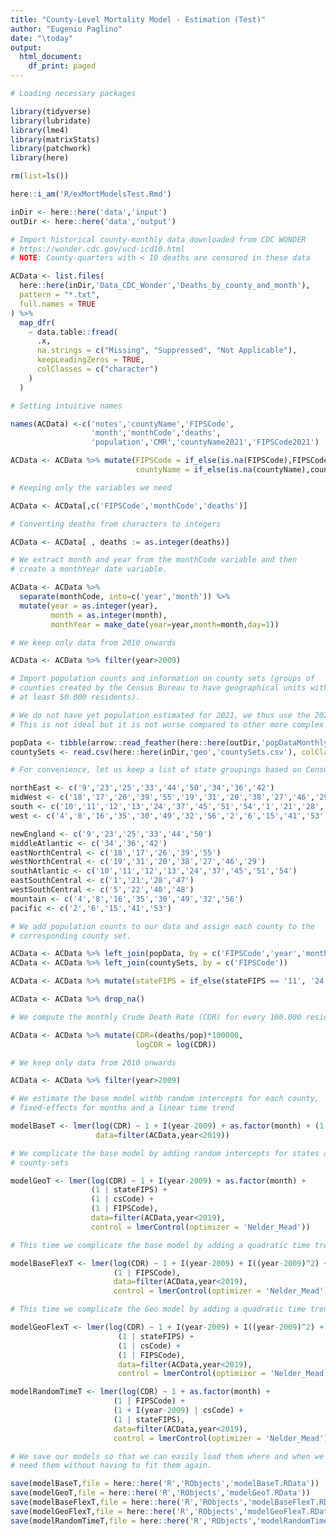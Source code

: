 ```yaml
---
title: "County-Level Mortality Model - Estimation (Test)"
author: "Eugenio Paglino"
date: "\today"
output:
  html_document:
    df_print: paged
---
```


```r

# Loading necessary packages

library(tidyverse)
library(lubridate)
library(lme4)
library(matrixStats)
library(patchwork)
library(here)

```

```r

rm(list=ls())

here::i_am('R/exMortModelsTest.Rmd')

inDir <- here::here('data','input')
outDir <- here::here('data','output')

```

```r

# Import historical county-monthly data downloaded from CDC WONDER
# https://wonder.cdc.gov/ucd-icd10.html
# NOTE: County-quarters with < 10 deaths are censored in these data

ACData <- list.files(
  here::here(inDir,'Data_CDC_Wonder','Deaths_by_county_and_month'),
  pattern = "*.txt",
  full.names = TRUE
) %>%
  map_dfr(
    ~ data.table::fread(
      .x,
      na.strings = c("Missing", "Suppressed", "Not Applicable"),
      keepLeadingZeros = TRUE,
      colClasses = c("character")
    )
  )

# Setting intuitive names

names(ACData) <-c('notes','countyName','FIPSCode',
                  'month','monthCode','deaths',
                  'population','CMR','countyName2021','FIPSCode2021')

ACData <- ACData %>% mutate(FIPSCode = if_else(is.na(FIPSCode),FIPSCode2021,FIPSCode),
                            countyName = if_else(is.na(countyName),countyName2021,countyName))

# Keeping only the variables we need

ACData <- ACData[,c('FIPSCode','monthCode','deaths')]

# Converting deaths from characters to integers

ACData <- ACData[ , deaths := as.integer(deaths)]

# We extract month and year from the monthCode variable and then
# create a monthYear date variable.

ACData <- ACData %>% 
  separate(monthCode, into=c('year','month')) %>%
  mutate(year = as.integer(year),
         month = as.integer(month),
         monthYear = make_date(year=year,month=month,day=1))

# We keep only data from 2010 onwards

ACData <- ACData %>% filter(year>2009)

```

```r

# Import population counts and information on county sets (groups of 
# counties created by the Census Bureau to have geographical units with
# at least 50.000 residents).

# We do not have yet population estimated for 2021, we thus use the 2020 values.
# This is not ideal but it is not worse compared to other more complex strategies

popData <- tibble(arrow::read_feather(here::here(outDir,'popDataMonthly.feather')))
countySets <- read.csv(here::here(inDir,'geo','countySets.csv'), colClasses = 'character')

```

```r

# For convenience, let us keep a list of state groupings based on Census regions

northEast <- c('9','23','25','33','44','50','34','36','42')
midWest <- c('18','17','26','39','55','19','31','20','38','27','46','29')
south <- c('10','11','12','13','24','37','45','51','54','1','21','28','47','5','22','40','48')
west <- c('4','8','16','35','30','49','32','56','2','6','15','41','53')

newEngland <- c('9','23','25','33','44','50')
middleAtlantic <- c('34','36','42')
eastNorthCentral <- c('18','17','26','39','55')
westNorthCentral <- c('19','31','20','38','27','46','29')
southAtlantic <- c('10','11','12','13','24','37','45','51','54')
eastSouthCentral <- c('1','21','28','47')
westSouthCentral <- c('5','22','40','48')
mountain <- c('4','8','16','35','30','49','32','56')
pacific <- c('2','6','15','41','53')

```

```r

# We add population counts to our data and assign each county to the 
# corresponding county set.

ACData <- ACData %>% left_join(popData, by = c('FIPSCode','year','month'))
ACData <- ACData %>% left_join(countySets, by = c('FIPSCode'))

ACData <- ACData %>% mutate(stateFIPS = if_else(stateFIPS == '11', '24', stateFIPS)) # Assign DC to Maryland

ACData <- ACData %>% drop_na()

```

```r

# We compute the monthly Crude Death Rate (CDR) for every 100.000 residents

ACData <- ACData %>% mutate(CDR=(deaths/pop)*100000,
                            logCDR = log(CDR))

# We keep only data from 2010 onwards

ACData <- ACData %>% filter(year>2009)

```

```r

# We estimate the base model withb random intercepts for each county,
# fixed-effects for months and a linear time trend

modelBaseT <- lmer(log(CDR) ~ 1 + I(year-2009) + as.factor(month) + (1 | FIPSCode),
                   data=filter(ACData,year<2019))

```

```r

# We complicate the base model by adding random intercepts for states and 
# county-sets 

modelGeoT <- lmer(log(CDR) ~ 1 + I(year-2009) + as.factor(month) + 
                  (1 | stateFIPS) + 
                  (1 | csCode) +
                  (1 | FIPSCode),
                  data=filter(ACData,year<2019), 
                  control = lmerControl(optimizer = 'Nelder_Mead'))

```

```r

# This time we complicate the base model by adding a quadratic time trend

modelBaseFlexT <- lmer(log(CDR) ~ 1 + I(year-2009) + I((year-2009)^2) + as.factor(month) +
                       (1 | FIPSCode),
                       data=filter(ACData,year<2019), 
                       control = lmerControl(optimizer = 'Nelder_Mead'))

```

```r

# This time we complicate the Geo model by adding a quadratic time trend

modelGeoFlexT <- lmer(log(CDR) ~ 1 + I(year-2009) + I((year-2009)^2) + as.factor(month) +
                        (1 | stateFIPS) +
                        (1 | csCode) +
                        (1 | FIPSCode),
                        data=filter(ACData,year<2019), 
                        control = lmerControl(optimizer = 'Nelder_Mead'))

```

```r

modelRandomTimeT <- lmer(log(CDR) ~ 1 + as.factor(month) +
                       (1 | FIPSCode) +
                       (1 + I(year-2009) | csCode) +
                       (1 | stateFIPS),
                       data=filter(ACData,year<2019),
                       control = lmerControl(optimizer = 'Nelder_Mead'))

```

```r

# We save our models so that we can easily load them where and when we
# need them without having to fit them again.

save(modelBaseT,file = here::here('R','RObjects','modelBaseT.RData'))
save(modelGeoT,file = here::here('R','RObjects','modelGeoT.RData'))
save(modelBaseFlexT,file = here::here('R','RObjects','modelBaseFlexT.RData'))
save(modelGeoFlexT,file = here::here('R','RObjects','modelGeoFlexT.RData'))
save(modelRandomTimeT,file = here::here('R','RObjects','modelRandomTimeT.RData'))

```

